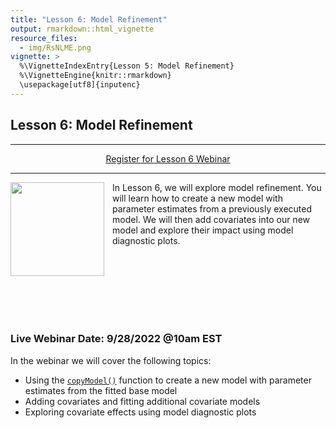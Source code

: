 ```yaml
---
title: "Lesson 6: Model Refinement"
output: rmarkdown::html_vignette
resource_files:
  - img/RsNLME.png
vignette: >
  %\VignetteIndexEntry{Lesson 5: Model Refinement}
  %\VignetteEngine{knitr::rmarkdown}
  \usepackage[utf8]{inputenc}
---
```


## Lesson 6: Model Refinement

---

<center>
<a class = "registration-button" href="https://certara.zoom.us/webinar/register/WN_r1ed78DEQ_iWY9GLjkm5rA" target="_blank">Register for Lesson 6 Webinar</a>
</center>

---

<a href = "https://certara.github.io/R-RsNLME/index.html"><img src='img/RsNLME.png'  align="left" style = "height: 150px; padding-right: 10px;"/></a>

In Lesson 6, we will explore model refinement. You will learn how to create a new model with parameter estimates from a previously executed
model. We will then add covariates into our new model and explore their impact using model diagnostic plots.


<br></br>
<br></br>
<br></br>


### Live Webinar Date: 9/28/2022 @10am EST

In the webinar we will cover the following topics:

* Using the [`copyModel()`](https://certara.github.io/R-RsNLME/reference/copyModel.html) function to create a new model with parameter estimates from the fitted base model
* Adding covariates and fitting additional covariate models
* Exploring covariate effects using model diagnostic plots

